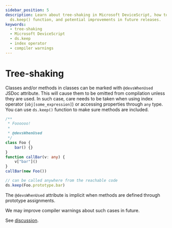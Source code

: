 ```yaml
---
sidebar_position: 5
description: Learn about tree-shaking in Microsoft DeviceScript, how to use the
  ds.keep() function, and potential improvements in future releases.
keywords:
  - tree-shaking
  - Microsoft DeviceScript
  - ds.keep
  - index operator
  - compiler warnings
---
```

# Tree-shaking

Classes and/or methods in classes can be marked with `@devsWhenUsed` JSDoc attribute.
This will cause them to be omitted from compilation unless they are used.
In such case, care needs to be taken when using index operator (`obj[some_expression]`)
or accessing properties through `any` type.
You can use `ds.keep()` function to make sure methods are included.

```ts
/**
 * Foooooo!
 * 
 * @devsWhenUsed
 */
class Foo {
    bar() {}
}
function callBar(v: any) {
    v["bar"]()
}
callBar(new Foo())

// can be called anywhere from the reachable code
ds.keep(Foo.prototype.bar)
```

The `@devsWhenUsed` attribute is implicit when methods are defined through
prototype assignments.

We may improve compiler warnings about such cases in future.

See [discussion](https://github.com/microsoft/devicescript/discussions/36).
